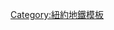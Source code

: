 
{{鐵道路線|
| 模板名稱 = 紐約地鐵1號線
| 名稱 = {{NYCS bullet|1}} [[紐約地鐵1號線]]
| 代表色 = #ee352e
| 背景顏色 = #FFFFFF
| 車站列表 = [[范科特蘭公園-242街車站|范科特蘭公園-242街]] - [[238街車站|238街]] - [[231街車站|231街]] - [[大理石山-225街車站|大理石山-225街]] - [[215街車站|215街]] - [[207街車站|207街]] - [[迪克曼街車站 (IRT百老匯-第七大道線)|迪克曼街]] - [[191街車站|191街]] - [[181街車站 (IRT百老匯-第七大道線)|181街]] - [[168街車站|168街]] - [[157街車站|157街]] - [[145街車站 (IRT百老匯-第七大道線)|145街]] - [[137街-市立學院車站|137街-市立學院]] - [[125街車站 (IRT百老匯-第七大道線)|125街]] - [[116街-哥倫比亞大學車站|116街-哥倫比亞大學]] - [[教堂公園道-110街車站 (IRT百老匯-第七大道線)|教堂公園道-110街]] - [[103街車站 (IRT百老匯-第七大道線)|103街]] - [[96街車站 (IRT百老匯-第七大道線)|96街]] - [[86街車站 (IRT百老匯-第七大道線)|86街]] - [[79街車站 (IRT百老匯-第七大道線)|79街]] - [[72街車站 (IRT百老匯-第七大道線)|72街]] - [[66街-林肯中心車站|66街-林肯中心]] - [[59街-哥倫布圓環車站|59街-哥倫布圓環]] - [[50街車站 (IRT百老匯-第七大道線)|50街]] - [[時報廣場-42街／港務局客運總站車站|時報廣場-42街]] - [[34街-賓州車站 (IRT百老匯-第七大道線)|34街-賓州]] - [[28街車站 (IRT百老匯-第七大道線)|28街]] - [[23街車站 (IRT百老匯-第七大道線)|23街]] - [[18街車站 (IRT百老匯-第七大道線)|18街]] - [[14街／第六大道車站|14街]] - [[克里斯多福街-謝里登廣場車站|克里斯多福街-謝里登廣場]] - [[豪斯頓街車站 (IRT百老匯-第七大道線)|豪斯頓街]] - [[堅尼街車站 (IRT百老匯-第七大道線)|堅尼街]] - [[富蘭克林街車站 (IRT百老匯-第七大道線)|富蘭克林街]] - [[錢伯斯街車站 (IRT百老匯-第七大道線)|錢伯斯街]] - [[世貿科特蘭車站|世貿科特蘭]] - [[雷克托街車站 (IRT百老匯-第七大道線)|雷克托街]] - [[南碼頭／白廳街車站|南碼頭]]
}}<noinclude>
[[Category:紐約地鐵模板]]
</noinclude>